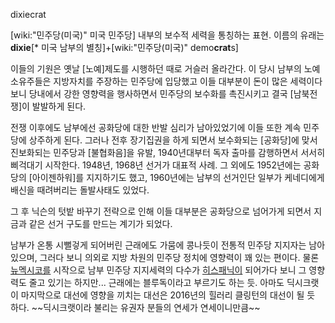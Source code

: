 dixiecrat

[wiki:"민주당(미국)" 미국 민주당] 내부의 보수적 세력을 통칭하는 표현. 이름의 유래는 '''dixie'''[* 미국 남부의 별칭]+[wiki:"민주당(미국)" demo'''crat'''s]

이들의 기원은 옛날 [노예]제도를 시행하던 때로 거슬러 올라간다. 이 당시 남부의 노예 소유주들은 지방자치를 주장하는 민주당에 입당했고 이들 대부분이 돈이 많은 세력이다보니 당내에서 강한 영향력을 행사하면서 민주당의 보수화를 촉진시키고 결국 [남북전쟁]이 발발하게 된다.

전쟁 이후에도 남부에선 공화당에 대한 반발 심리가 남아있었기에 이들 또한 계속 민주당에 상주하게 된다. 그러나 전후 장기집권을 하게 되면서 보수화되는 [공화당]에 맞서 진보화되는 민주당과 [불협화음]을 유발, 1940년대부터 독자 출마를 감행하면서 서서히 삐걱대기 시작한다. 1948년, 1968년 선거가 대표적 사례. 그 외에도 1952년에는 공화당의 [아이젠하워]를 지지하기도 했고, 1960년에는 남부의 선거인단 일부가 케네디에게 배신을 때려버리는 돌발사태도 있었다.

그 후 닉슨의 텃밭 바꾸기 전략으로 인해 이들 대부분은 공화당으로 넘어가게 되면서 지금과 같은 선거 구도를 만드는 계기가 되었다.

남부가 온통 시뻘겋게 되어버린 근래에도 가뭄에 콩나듯이 전통적 민주당 지지자는 남아 있으며, 그러다 보니 의외로 지방 차원의 민주당 정치에 영향력이 꽤 있는 편이다. 물론 [[뉴멕시코]]를 시작으로 남부 민주당 지지세력의 다수가 [[히스패닉]]이 되어가다 보니 그 영향력도 줄고 있기는 하지만... 근래에는 블루독이라고 부르기도 하는 듯.  아마도 딕시크랫이 마지막으로 대선에 영향을 끼치는 대선은 2016년의 힐러리 클링턴의 대선이 될 듯 하다. ~~딕시크랫이라 불리는 유권자 분들의 연세가 연세이니만큼~~
